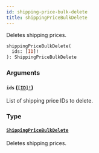 ```yaml
---
id: shipping-price-bulk-delete
title: shippingPriceBulkDelete
---
```


Deletes shipping prices.

```graphql
shippingPriceBulkDelete(
  ids: [ID]!
): ShippingPriceBulkDelete

```

### Arguments

#### `ids` ([`[ID]!`](/developer/api-reference/scalars/id))

List of shipping price IDs to delete.

### Type

#### [`ShippingPriceBulkDelete`](/developer/api-reference/objects/shipping-price-bulk-delete)

Deletes shipping prices.
